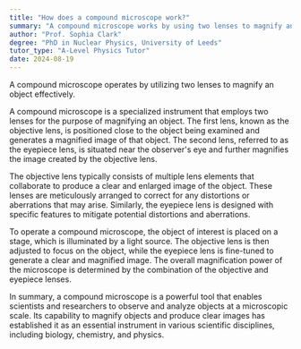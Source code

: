```yaml
---
title: "How does a compound microscope work?"
summary: "A compound microscope works by using two lenses to magnify an object."
author: "Prof. Sophia Clark"
degree: "PhD in Nuclear Physics, University of Leeds"
tutor_type: "A-Level Physics Tutor"
date: 2024-08-19
---
```


A compound microscope operates by utilizing two lenses to magnify an object effectively.

A compound microscope is a specialized instrument that employs two lenses for the purpose of magnifying an object. The first lens, known as the objective lens, is positioned close to the object being examined and generates a magnified image of that object. The second lens, referred to as the eyepiece lens, is situated near the observer's eye and further magnifies the image created by the objective lens.

The objective lens typically consists of multiple lens elements that collaborate to produce a clear and enlarged image of the object. These lenses are meticulously arranged to correct for any distortions or aberrations that may arise. Similarly, the eyepiece lens is designed with specific features to mitigate potential distortions and aberrations.

To operate a compound microscope, the object of interest is placed on a stage, which is illuminated by a light source. The objective lens is then adjusted to focus on the object, while the eyepiece lens is fine-tuned to generate a clear and magnified image. The overall magnification power of the microscope is determined by the combination of the objective and eyepiece lenses.

In summary, a compound microscope is a powerful tool that enables scientists and researchers to observe and analyze objects at a microscopic scale. Its capability to magnify objects and produce clear images has established it as an essential instrument in various scientific disciplines, including biology, chemistry, and physics.
    